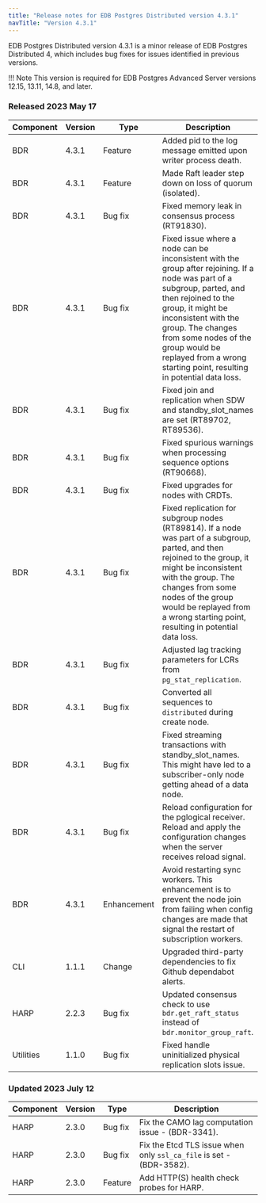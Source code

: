 ```yaml
---
title: "Release notes for EDB Postgres Distributed version 4.3.1"
navTitle: "Version 4.3.1"
---
```


EDB Postgres Distributed version 4.3.1 is a minor release of EDB Postgres Distributed 4, which includes bug fixes for issues identified in previous versions.

!!! Note
    This version is required for EDB Postgres Advanced Server versions 12.15, 13.11, 14.8, and later.



### Released 2023 May 17

| Component | Version |  Type           |                                                   Description                                                           |
| --------- | ------- | --------------- | ------------------------------------------------------------------------------------------------------------------------|
| BDR       | 4.3.1   | Feature         | Added pid to the log message emitted upon writer process death. |
| BDR       | 4.3.1   | Feature         | Made Raft leader step down on loss of quorum (isolated). |
| BDR       | 4.3.1   | Bug fix         | Fixed memory leak in consensus process (RT91830). |
| BDR       | 4.3.1   | Bug fix         | Fixed issue where a node can be inconsistent with the group after rejoining. If a node was part of a subgroup, parted, and then rejoined to the group, it might be inconsistent with the group. The changes from some nodes of the group would be replayed from a wrong starting point, resulting in potential data loss. |
| BDR       | 4.3.1   | Bug fix         | Fixed join and replication when SDW and standby_slot_names are set (RT89702, RT89536). |
| BDR       | 4.3.1   | Bug fix         | Fixed spurious warnings when processing sequence options (RT90668). |
| BDR       | 4.3.1   | Bug fix         | Fixed upgrades for nodes with CRDTs. |
| BDR       | 4.3.1   | Bug fix         | Fixed replication for subgroup nodes (RT89814). If a node was part of a subgroup, parted, and then rejoined to the group, it might be inconsistent with the group. The changes from some nodes of the group would be replayed from a wrong starting point, resulting in potential data loss. |
| BDR       | 4.3.1   | Bug fix         | Adjusted lag tracking parameters for LCRs from `pg_stat_replication`.  |
| BDR       | 4.3.1   | Bug fix         | Converted all sequences to `distributed` during create node. |
| BDR       | 4.3.1   | Bug fix         | Fixed streaming transactions with standby_slot_names. This might have led to a subscriber-only node getting ahead of a data node.|
| BDR       | 4.3.1   | Bug fix         | Reload configuration for the pglogical receiver. Reload and apply the configuration changes when the server receives reload signal. |
| BDR       | 4.3.1   | Enhancement     | Avoid restarting sync workers. This enhancement is to prevent the node join from failing when config changes are made that signal the restart of subscription workers. |
| CLI       | 1.1.1   | Change          | Upgraded third-party dependencies to fix Github dependabot alerts. |
| HARP      | 2.2.3   | Bug fix         | Updated consensus check to use `bdr.get_raft_status` instead of `bdr.monitor_group_raft`. |
| Utilities | 1.1.0   | Bug fix         | Fixed handle uninitialized physical replication slots issue.  |

### Updated 2023 July 12

 Component | Version |  Type           |                                                   Description
 --------- | ------- | --------------- | ------------------------------------------------------------------------------------------------------------------------
 HARP      | 2.3.0   | Bug fix         | Fix the CAMO lag computation issue - (BDR-3341).
 HARP      | 2.3.0   | Bug fix         | Fix the Etcd TLS issue when only `ssl_ca_file` is set - (BDR-3582).
 HARP      | 2.3.0   | Feature         | Add HTTP(S) health check probes for HARP.
